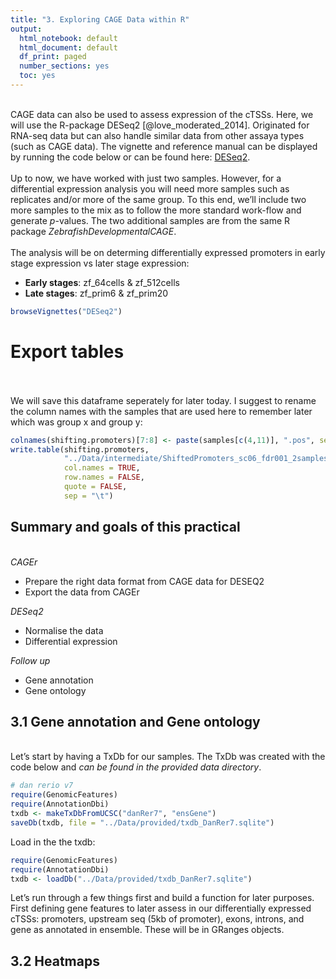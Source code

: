```yaml
---
title: "3. Exploring CAGE Data within R"
output:
  html_notebook: default
  html_document: default
  df_print: paged
  number_sections: yes
  toc: yes
---
```

<br>
CAGE data can also be used to assess expression of the cTSSs. Here, we will use the R-package DESeq2 [@love_moderated_2014]. Originated for RNA-seq data but can also handle similar data from other assaya types (such as CAGE data). The vignette and reference manual can be displayed by running the code below or can be found here: [DESeq2](https://bioconductor.org/packages/release/bioc/html/DESeq2.html). 
<br> <br>
Up to now, we have worked with just two samples. However, for a differential expression analysis you will need more samples such as replicates and/or more of the same group. To this end, we'll include two more samples to the mix as to follow the more standard work-flow and generate *p*-values. The two additional samples are from the same R package _ZebrafishDevelopmentalCAGE_. 
<br> <br>
The analysis will be on determing differentially expressed promoters in early stage expression vs later stage expression:

* __Early stages__:  zf_64cells & zf_512cells 
* __Late stages__:   zf_prim6 & zf_prim20


```r
browseVignettes("DESeq2")
```

# Export tables 
<br> <br>
We will save this dataframe seperately for later today. I suggest to rename the column names with the samples that are used here to remember later which was group x and group y:




```r
colnames(shifting.promoters)[7:8] <- paste(samples[c(4,11)], ".pos", sep = "") 
write.table(shifting.promoters,
            "../Data/intermediate/ShiftedPromoters_sc06_fdr001_2samples.txt", 
            col.names = TRUE,
            row.names = FALSE, 
            quote = FALSE, 
            sep = "\t")
```
## Summary and goals of this practical
<br>
_CAGEr_

* Prepare the right data format from CAGE data for DESEQ2
* Export the data from CAGEr

_DESeq2_

* Normalise the data
* Differential expression

_Follow up_

* Gene annotation
* Gene ontology



## 3.1 Gene annotation and Gene ontology
<br>
Let's start by having a TxDb for our samples. The TxDb was created with the code below and _can be found in the provided data directory_. 

```r
# dan rerio v7
require(GenomicFeatures)
require(AnnotationDbi)
txdb <- makeTxDbFromUCSC("danRer7", "ensGene")
saveDb(txdb, file = "../Data/provided/txdb_DanRer7.sqlite")
```

Load in the the txdb:
```r
require(GenomicFeatures)
require(AnnotationDbi)
txdb <- loadDb("../Data/provided/txdb_DanRer7.sqlite")
```

Let's run through a few things first and build a function for later purposes. First defining gene features to later assess in our differentially expressed cTSSs: promoters, upstream seq (5kb of promoter), exons, introns, and gene as annotated in ensemble. These will be in GRanges objects.

## 3.2 Heatmaps

